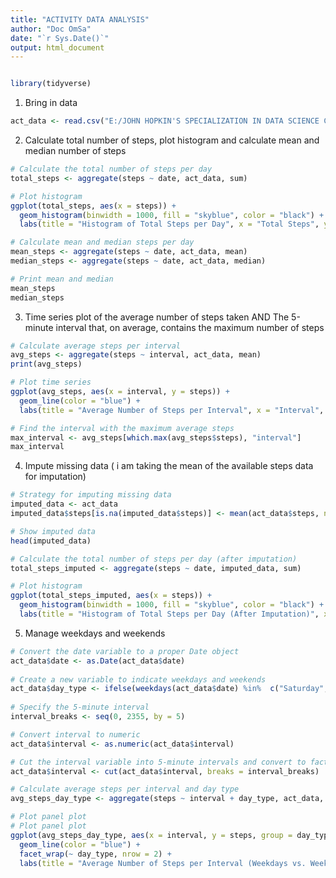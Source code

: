 ---
title: "ACTIVITY DATA ANALYSIS"
author: "Doc OmSa"
date: "`r Sys.Date()`"
output: html_document
---

```{r echo=TRUE}
```

```{r}

library(tidyverse)
```

1. Bring in data
```{r}
act_data <- read.csv("E:/JOHN HOPKIN'S SPECIALIZATION IN DATA SCIENCE COURSE/DATASETS for practice/ACTIVITY DATA WEEK 2 COURSE PTOJECT REP RESEARCH/activity.csv")
```

2. Calculate total number of steps, plot histogram and calculate mean
and median number of steps
```{r}
# Calculate the total number of steps per day
total_steps <- aggregate(steps ~ date, act_data, sum)

# Plot histogram
ggplot(total_steps, aes(x = steps)) +
  geom_histogram(binwidth = 1000, fill = "skyblue", color = "black") +
  labs(title = "Histogram of Total Steps per Day", x = "Total Steps", y = "Frequency")

# Calculate mean and median steps per day
mean_steps <- aggregate(steps ~ date, act_data, mean)
median_steps <- aggregate(steps ~ date, act_data, median)

# Print mean and median
mean_steps
median_steps
```

3. Time series plot of the average number of steps taken
AND
The 5-minute interval that, on average, contains the maximum number of steps

```{r}
# Calculate average steps per interval
avg_steps <- aggregate(steps ~ interval, act_data, mean)
print(avg_steps)

# Plot time series
ggplot(avg_steps, aes(x = interval, y = steps)) +
  geom_line(color = "blue") +
  labs(title = "Average Number of Steps per Interval", x = "Interval", y = "Average Steps")

# Find the interval with the maximum average steps
max_interval <- avg_steps[which.max(avg_steps$steps), "interval"]
max_interval
```
4. Impute missing data ( i am taking the mean of the available steps data for imputation)

```{r}

# Strategy for imputing missing data
imputed_data <- act_data
imputed_data$steps[is.na(imputed_data$steps)] <- mean(act_data$steps, na.rm = TRUE)

# Show imputed data
head(imputed_data)

# Calculate the total number of steps per day (after imputation)
total_steps_imputed <- aggregate(steps ~ date, imputed_data, sum)

# Plot histogram
ggplot(total_steps_imputed, aes(x = steps)) +
  geom_histogram(binwidth = 1000, fill = "skyblue", color = "black") +
  labs(title = "Histogram of Total Steps per Day (After Imputation)", x = "Total Steps", y = "Frequency")
```

5. Manage weekdays and weekends

```{r}
# Convert the date variable to a proper Date object
act_data$date <- as.Date(act_data$date)
 
# Create a new variable to indicate weekdays and weekends
act_data$day_type <- ifelse(weekdays(act_data$date) %in%  c("Saturday", "Sunday"), "Weekend", "Weekday")
 
# Specify the 5-minute interval
interval_breaks <- seq(0, 2355, by = 5)

# Convert interval to numeric
act_data$interval <- as.numeric(act_data$interval)

# Cut the interval variable into 5-minute intervals and convert to factor
act_data$interval <- cut(act_data$interval, breaks = interval_breaks)

# Calculate average steps per interval and day type
avg_steps_day_type <- aggregate(steps ~ interval + day_type, act_data, mean)

# Plot panel plot
# Plot panel plot
ggplot(avg_steps_day_type, aes(x = interval, y = steps, group = day_type)) +
  geom_line(color = "blue") +
  facet_wrap(~ day_type, nrow = 2) +
  labs(title = "Average Number of Steps per Interval (Weekdays vs. Weekends)", x = "Interval", y = "Average Steps")
```